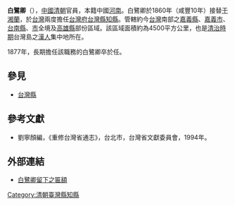 '''白鷺卿'''（{{bd|？||1877年||Bai}}），[[中國|中國]][[清朝|清朝]]官員，本籍中國[[河南|河南]]。白鷺卿於1860年（咸豐10年）接替[[于湘蘭|于湘蘭]]，於[[台灣|台灣]]兩度擔任[[台灣府|台灣府]][[台灣縣|台灣縣]][[知縣|知縣]]。管轄約今[[台灣|台灣]]南部之[[嘉義縣|嘉義縣]]、[[嘉義市|嘉義市]]、[[台南縣|台南縣]]、[[台南市|市]]全境及[[高雄縣|高雄縣]]部份區域。該區域面積約為4500平方公里，也是[[台灣清治時期|清治時期]]台灣島之[[漢人|漢人]]集中地所在。

1877年，長期擔任該職務的白鷺卿卒於任。

==參見==
*[[台灣縣|台灣縣]]

==參考文獻==
*劉寧顏編，《重修台灣省通志》，台北市，台灣省文獻委員會，1994年。

==外部連結==
*[https://web.archive.org/web/20070930204220/http://www.wcps.cyc.edu.tw/wcps/2004/cul-3.htm 白鷺卿留下之匾額]

{{start box}}
{{s-off}}
{{s-before|[[于湘蘭|于湘蘭]]}}
{{s-title|[[台灣府|台灣府]][[台灣縣|台灣縣]][[知縣|知縣]] |1860年上任}}
{{s-after|[[章覲文|章覲文]]}}
{{s-before|[[張傳敬|張傳敬]]}}
{{s-title|[[台灣府|台灣府]][[台灣縣|台灣縣]][[知縣|知縣]] |1866年上任}}
{{s-after|[[孫壽銘|孫壽銘]]}}
{{end box}}

[[Category:清朝臺灣縣知縣|Category:清朝臺灣縣知縣]]